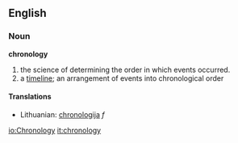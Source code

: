 ==English==

===Noun===
'''chronology'''
# the science of determining the order in which events occurred. 
# a [[timeline]]; an arrangement of events into chronological order

====Translations====
*Lithuanian: [[chronologija]] ''f''

[[io:Chronology]]
[[it:chronology]]